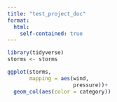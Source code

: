 ```yaml
---
title: "test_project_doc"
format: 
  html:
    self-contained: true
---
```



```r
library(tidyverse)
storms <- storms
```

```r
ggplot(storms, 
       mapping = aes(wind, 
                     pressure))+
  geom_col(aes(color = category))
```

